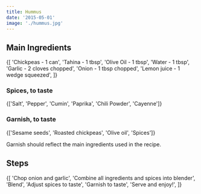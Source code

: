 ```yaml
---
title: Hummus
date: '2015-05-01'
image: './hummus.jpg'
---
```


## Main Ingredients

<List>
  {[
    'Chickpeas - 1 can',
    'Tahina - 1 tbsp',
    'Olive Oil - 1 tbsp',
    'Water - 1 tbsp',
    'Garlic - 2 cloves chopped',
    'Onion - 1 tbsp chopped',
    'Lemon juice - 1 wedge squeezed',
  ]}
</List>

### Spices, to taste

<List>{['Salt', 'Pepper', 'Cumin', 'Paprika', 'Chili Powder', 'Cayenne']}</List>

### Garnish, to taste

<List>{['Sesame seeds', 'Roasted chickpeas', 'Olive oil', 'Spices']}</List>

Garnish should reflect the main ingredients used in the recipe.

## Steps

<List>
  {[
    'Chop onion and garlic',
    'Combine all ingredients and spices into blender',
    'Blend',
    'Adjust spices to taste',
    'Garnish to taste',
    'Serve and enjoy!',
  ]}
</List>
